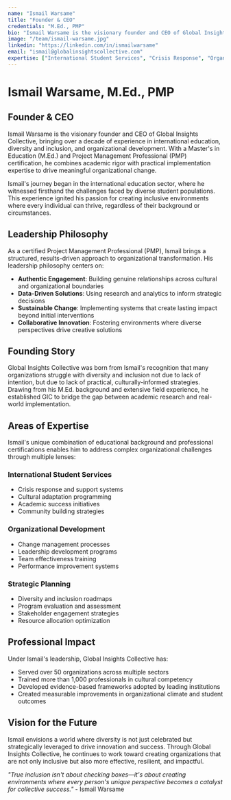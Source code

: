 ```yaml
---
name: "Ismail Warsame"
title: "Founder & CEO"
credentials: "M.Ed., PMP"
bio: "Ismail Warsame is the visionary founder and CEO of Global Insights Collective, bringing over a decade of experience in international education, diversity and inclusion, and organizational development. With a Master's in Education (M.Ed.) and Project Management Professional (PMP) certification, he combines academic rigor with practical implementation expertise."
image: "/team/ismail-warsame.jpg"
linkedin: "https://linkedin.com/in/ismailwarsame"
email: "ismail@globalinsightscollective.com"
expertise: ["International Student Services", "Crisis Response", "Organizational Development", "Cultural Competency Training", "Strategic Planning"]
---
```


# Ismail Warsame, M.Ed., PMP
## Founder & CEO

Ismail Warsame is the visionary founder and CEO of Global Insights Collective, bringing over a decade of experience in international education, diversity and inclusion, and organizational development. With a Master's in Education (M.Ed.) and Project Management Professional (PMP) certification, he combines academic rigor with practical implementation expertise to drive meaningful organizational change.

Ismail's journey began in the international education sector, where he witnessed firsthand the challenges faced by diverse student populations. This experience ignited his passion for creating inclusive environments where every individual can thrive, regardless of their background or circumstances.

## Leadership Philosophy

As a certified Project Management Professional (PMP), Ismail brings a structured, results-driven approach to organizational transformation. His leadership philosophy centers on:

- **Authentic Engagement**: Building genuine relationships across cultural and organizational boundaries
- **Data-Driven Solutions**: Using research and analytics to inform strategic decisions
- **Sustainable Change**: Implementing systems that create lasting impact beyond initial interventions
- **Collaborative Innovation**: Fostering environments where diverse perspectives drive creative solutions

## Founding Story

Global Insights Collective was born from Ismail's recognition that many organizations struggle with diversity and inclusion not due to lack of intention, but due to lack of practical, culturally-informed strategies. Drawing from his M.Ed. background and extensive field experience, he established GIC to bridge the gap between academic research and real-world implementation.

## Areas of Expertise

Ismail's unique combination of educational background and professional certifications enables him to address complex organizational challenges through multiple lenses:

### International Student Services
- Crisis response and support systems
- Cultural adaptation programming
- Academic success initiatives
- Community building strategies

### Organizational Development
- Change management processes
- Leadership development programs
- Team effectiveness training
- Performance improvement systems

### Strategic Planning
- Diversity and inclusion roadmaps
- Program evaluation and assessment
- Stakeholder engagement strategies
- Resource allocation optimization

## Professional Impact

Under Ismail's leadership, Global Insights Collective has:
- Served over 50 organizations across multiple sectors
- Trained more than 1,000 professionals in cultural competency
- Developed evidence-based frameworks adopted by leading institutions
- Created measurable improvements in organizational climate and student outcomes

## Vision for the Future

Ismail envisions a world where diversity is not just celebrated but strategically leveraged to drive innovation and success. Through Global Insights Collective, he continues to work toward creating organizations that are not only inclusive but also more effective, resilient, and impactful.

*"True inclusion isn't about checking boxes—it's about creating environments where every person's unique perspective becomes a catalyst for collective success."* - Ismail Warsame
